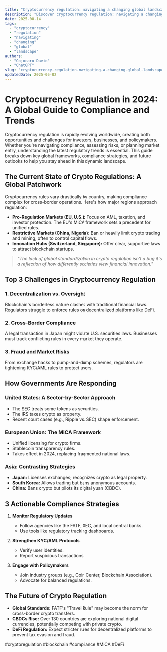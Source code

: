 ```yaml
---
title: "Cryptocurrency regulation: navigating a changing global landscape"
description: "Discover cryptocurrency regulation: navigating a changing global landscape with this in-depth guide, providing actionable insights and practical tips to boost your knowledge and results."
date: 2025-08-14
tags:
  - "cryptocurrency"
  - "regulation"
  - "navigating"
  - "changing"
  - "global"
  - "landscape"
authors:
  - "Cojocaru David"
  - "ChatGPT"
slug: "cryptocurrency-regulation-navigating-a-changing-global-landscape"
updatedDate: 2025-05-02
---
```


# Cryptocurrency Regulation in 2024: A Global Guide to Compliance and Trends  

Cryptocurrency regulation is rapidly evolving worldwide, creating both opportunities and challenges for investors, businesses, and policymakers. Whether you're navigating compliance, assessing risks, or planning market entry, understanding the latest regulatory trends is essential. This guide breaks down key global frameworks, compliance strategies, and future outlooks to help you stay ahead in this dynamic landscape.  

## The Current State of Crypto Regulations: A Global Patchwork  

Cryptocurrency rules vary drastically by country, making compliance complex for cross-border operations. Here's how major regions approach regulation:  

- **Pro-Regulation Markets (EU, U.S.):** Focus on AML, taxation, and investor protection. The EU's MiCA framework sets a precedent for unified rules.  
- **Restrictive Markets (China, Nigeria):** Ban or heavily limit crypto trading and mining, often to control capital flows.  
- **Innovation Hubs (Switzerland, Singapore):** Offer clear, supportive laws to attract blockchain startups.  

> _"The lack of global standardization in crypto regulation isn't a bug it's a reflection of how differently societies view financial innovation."_  

## Top 3 Challenges in Cryptocurrency Regulation  

### 1. Decentralization vs. Oversight  
Blockchain's borderless nature clashes with traditional financial laws. Regulators struggle to enforce rules on decentralized platforms like DeFi.  

### 2. Cross-Border Compliance  
A legal transaction in Japan might violate U.S. securities laws. Businesses must track conflicting rules in every market they operate.  

### 3. Fraud and Market Risks  
From exchange hacks to pump-and-dump schemes, regulators are tightening KYC/AML rules to protect users.  

## How Governments Are Responding  

### United States: A Sector-by-Sector Approach  
- The SEC treats some tokens as securities.  
- The IRS taxes crypto as property.  
- Recent court cases (e.g., Ripple vs. SEC) shape enforcement.  

### European Union: The MiCA Framework  
- Unified licensing for crypto firms.  
- Stablecoin transparency rules.  
- Takes effect in 2024, replacing fragmented national laws.  

### Asia: Contrasting Strategies  
- **Japan:** Licenses exchanges; recognizes crypto as legal property.  
- **South Korea:** Allows trading but bans anonymous accounts.  
- **China:** Bans crypto but pilots its digital yuan (CBDC).  

## 3 Actionable Compliance Strategies  

1. **Monitor Regulatory Updates**  
   - Follow agencies like the FATF, SEC, and local central banks.  
   - Use tools like regulatory tracking dashboards.  

2. **Strengthen KYC/AML Protocols**  
   - Verify user identities.  
   - Report suspicious transactions.  

3. **Engage with Policymakers**  
   - Join industry groups (e.g., Coin Center, Blockchain Association).  
   - Advocate for balanced regulations.  

## The Future of Crypto Regulation  

- **Global Standards:** FATF's "Travel Rule" may become the norm for cross-border crypto transfers.  
- **CBDCs Rise:** Over 130 countries are exploring national digital currencies, potentially competing with private crypto.  
- **DeFi Regulation:** Expect stricter rules for decentralized platforms to prevent tax evasion and fraud.  

#cryptoregulation #blockchain #compliance #MiCA #DeFi